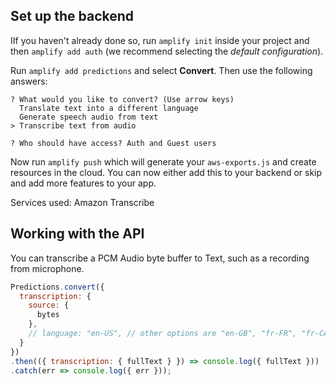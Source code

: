 ## Set up the backend

IIf you haven't already done so, run `amplify init` inside your project and then `amplify add auth` (we recommend selecting the *default configuration*).

Run `amplify add predictions` and select **Convert**. Then use the following answers:

```console
? What would you like to convert? (Use arrow keys)
  Translate text into a different language 
  Generate speech audio from text 
> Transcribe text from audio 

? Who should have access? Auth and Guest users
```

Now run `amplify push` which will generate your `aws-exports.js` and create resources in the cloud. You can now either add this to your backend or skip and add more features to your app.

Services used: Amazon Transcribe

## Working with the API

You can transcribe a PCM Audio byte buffer to Text, such as a recording from microphone.

```javascript
Predictions.convert({
  transcription: {
    source: {
      bytes
    },
    // language: "en-US", // other options are "en-GB", "fr-FR", "fr-CA", "es-US"
  }
})
.then(({ transcription: { fullText } }) => console.log({ fullText }))
.catch(err => console.log({ err }));
```
